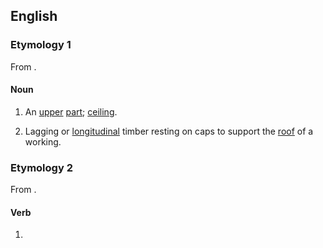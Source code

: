 ==English==

===Etymology 1===
From {{suffix|loft|ing|lang=en}}.

====Noun====
{{en-noun}}

# {{lb|en|obsolete}} An [[upper]] [[part]]; [[ceiling]].
# {{lb|en|mining}} Lagging or [[longitudinal]] timber resting on caps to support the [[roof]] of a working.

===Etymology 2===
From {{m|en|loft}}.

====Verb====
{{head|en|present participle}}

# {{present participle of|loft|lang=en|nocat=1}}